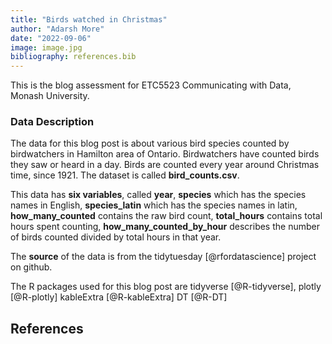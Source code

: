 ```yaml
---
title: "Birds watched in Christmas"
author: "Adarsh More"
date: "2022-09-06"
image: image.jpg
bibliography: references.bib
---
```


This is the blog assessment for ETC5523 Communicating with Data, Monash University.

### Data Description

 The data for this blog post is about various bird species counted by birdwatchers in Hamilton area of Ontario. Birdwatchers have counted birds they saw or heard in a day. Birds are counted every year around Christmas time, since 1921. The dataset is called **bird_counts.csv**. 
 
 This data has **six variables**, called **year**, **species** which has the species names in English, **species_latin** which has the species names in latin, **how_many_counted** contains the raw bird count, **total_hours** contains total hours spent counting, **how_many_counted_by_hour** describes the number of birds counted divided by total hours in that year.

The **source** of the data is from the tidytuesday [@rfordatascience] project on github.

The R packages used for this blog post are 
 tidyverse [@R-tidyverse], 
 plotly [@R-plotly]
 kableExtra [@R-kableExtra]
 DT [@R-DT]





































## References
